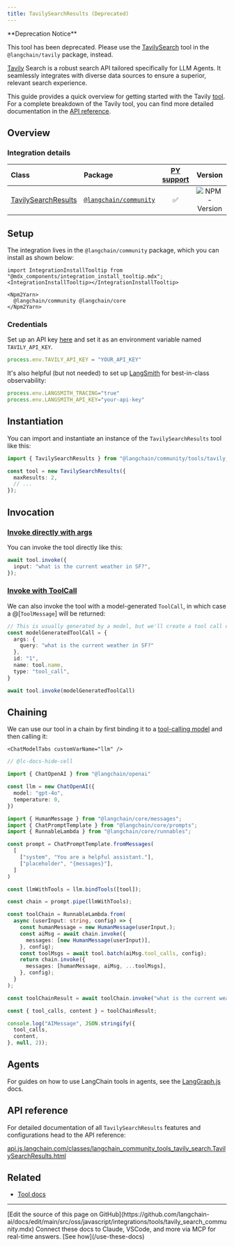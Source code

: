 ```yaml
---
title: TavilySearchResults (Deprecated)
---
```


<Info>
**Deprecation Notice**

This tool has been deprecated. Please use the [TavilySearch](./tavily_search) tool in the `@langchain/tavily` package, instead.

</Info>

[Tavily](https://tavily.com/) Search is a robust search API tailored specifically for LLM Agents. It seamlessly integrates with diverse data sources to ensure a superior, relevant search experience.

This guide provides a quick overview for getting started with the Tavily [tool](/oss/javascript/integrations/tools/). For a complete breakdown of the Tavily tool, you can find more detailed documentation in the [API reference](https://v03.api.js.langchain.com/classes/_langchain_community.tools_tavily_search.TavilySearchResults.html).

## Overview

### Integration details

| Class | Package | [PY support](https://python.langchain.com/docs/integrations/tools/tavily_search/) | Version |
| :--- | :--- | :---: | :---: |
| [TavilySearchResults](https://api.js.langchain.com/classes/langchain_community_tools_tavily_search.TavilySearchResults.html) | [`@langchain/community`](https://www.npmjs.com/package/@langchain/community) | ✅ |  ![NPM - Version](https://img.shields.io/npm/v/@langchain/community?style=flat-square&label=%20&) |

## Setup

The integration lives in the `@langchain/community` package, which you can install as shown below:

```{=mdx}
import IntegrationInstallTooltip from "@mdx_components/integration_install_tooltip.mdx";
<IntegrationInstallTooltip></IntegrationInstallTooltip>

<Npm2Yarn>
  @langchain/community @langchain/core
</Npm2Yarn>
```

### Credentials

Set up an API key [here](https://app.tavily.com) and set it as an environment variable named `TAVILY_API_KEY`.

```typescript
process.env.TAVILY_API_KEY = "YOUR_API_KEY"
```

It's also helpful (but not needed) to set up [LangSmith](https://smith.langchain.com/) for best-in-class observability:

```typescript
process.env.LANGSMITH_TRACING="true"
process.env.LANGSMITH_API_KEY="your-api-key"
```

## Instantiation

You can import and instantiate an instance of the `TavilySearchResults` tool like this:

```typescript
import { TavilySearchResults } from "@langchain/community/tools/tavily_search";

const tool = new TavilySearchResults({
  maxResults: 2,
  // ...
});
```

## Invocation

### [Invoke directly with args](/oss/javascript/langchain/tools)

You can invoke the tool directly like this:

```typescript
await tool.invoke({
  input: "what is the current weather in SF?",
});
```

### [Invoke with ToolCall](/oss/javascript/langchain/tools)

We can also invoke the tool with a model-generated `ToolCall`, in which case a @[`ToolMessage`] will be returned:

```typescript
// This is usually generated by a model, but we'll create a tool call directly for demo purposes.
const modelGeneratedToolCall = {
  args: {
    query: "what is the current weather in SF?"
  },
  id: "1",
  name: tool.name,
  type: "tool_call",
}

await tool.invoke(modelGeneratedToolCall)
```

## Chaining

We can use our tool in a chain by first binding it to a [tool-calling model](/oss/javascript/langchain/tools/) and then calling it:

```{=mdx}
<ChatModelTabs customVarName="llm" />
```

```typescript
// @lc-docs-hide-cell

import { ChatOpenAI } from "@langchain/openai"

const llm = new ChatOpenAI({
  model: "gpt-4o",
  temperature: 0,
})
```

```typescript
import { HumanMessage } from "@langchain/core/messages";
import { ChatPromptTemplate } from "@langchain/core/prompts";
import { RunnableLambda } from "@langchain/core/runnables";

const prompt = ChatPromptTemplate.fromMessages(
  [
    ["system", "You are a helpful assistant."],
    ["placeholder", "{messages}"],
  ]
)

const llmWithTools = llm.bindTools([tool]);

const chain = prompt.pipe(llmWithTools);

const toolChain = RunnableLambda.from(
  async (userInput: string, config) => {
    const humanMessage = new HumanMessage(userInput,);
    const aiMsg = await chain.invoke({
      messages: [new HumanMessage(userInput)],
    }, config);
    const toolMsgs = await tool.batch(aiMsg.tool_calls, config);
    return chain.invoke({
      messages: [humanMessage, aiMsg, ...toolMsgs],
    }, config);
  }
);

const toolChainResult = await toolChain.invoke("what is the current weather in sf?");
```

```typescript
const { tool_calls, content } = toolChainResult;

console.log("AIMessage", JSON.stringify({
  tool_calls,
  content,
}, null, 2));
```

## Agents

For guides on how to use LangChain tools in agents, see the [LangGraph.js](https://langchain-ai.github.io/langgraphjs/) docs.

## API reference

For detailed documentation of all `TavilySearchResults` features and configurations head to the API reference:

[api.js.langchain.com/classes/langchain_community_tools_tavily_search.TavilySearchResults.html](https://api.js.langchain.com/classes/langchain_community_tools_tavily_search.TavilySearchResults.html)

## Related

* [Tool docs](/oss/javascript/langchain/tools)

---

<Callout icon="pen-to-square" iconType="regular">
    [Edit the source of this page on GitHub](https://github.com/langchain-ai/docs/edit/main/src/oss/javascript/integrations/tools/tavily_search_community.mdx)
</Callout>
<Tip icon="terminal" iconType="regular">
    Connect these docs to Claude, VSCode, and more via MCP for    real-time answers. [See how](/use-these-docs)
</Tip>
